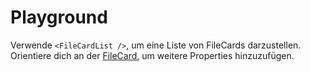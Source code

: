 # Playground

Verwende `<FileCardList />`, um eine Liste von FileCards darzustellen. Orientiere dich an der [FileCard](/03-components/upload/file-card), um weitere Properties hinzuzufügen.

<LiveCodeEditor />
